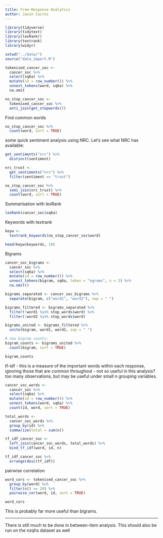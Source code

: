 ```yaml
---
title: Free-Response Analytics
author: Jason Cairns
---
```

```r
library(tidyverse)
library(tidytext)
library(lexRankr)
library(textrank)
library(widyr)
```

```r
setwd("../data/")
source("data_import.R")
```

```r
tokenised_cancer_soc <-
  cancer_soc %>%
  select(sq6a) %>%
  mutate(id = row_number()) %>%
  unnest_tokens(word, sq6a) %>%
  na.omit
```

```r
no_stop_cancer_soc <-
  tokenised_cancer_soc %>%
  anti_join(get_stopwords())
```

Find common words
```r
no_stop_cancer_soc %>%
  count(word, sort = TRUE)
```

some quick sentiment analysis using NRC. Let's see what NRC has available:

```r
get_sentiments("nrc") %>%
  distinct(sentiment)
```

```r
nrc_trust <-
  get_sentiments("nrc") %>%
  filter(sentiment == "trust")

no_stop_cancer_soc %>%
  semi_join(nrc_trust) %>%
  count(word, sort = TRUE)
```

Summarisation with lexRank

```r
lexRank(cancer_soc$sq6a)
```

Keywords with textrank

```r
keyw <-
  textrank_keywords(no_stop_cancer_soc$word)

head(keyw$keywords, 10)
```

Bigrams

```r
cancer_soc_bigrams <-
  cancer_soc %>%
  select(sq6a) %>%
  mutate(id = row_number()) %>%
  unnest_tokens(bigram, sq6a, token = "ngrams", n = 2) %>%
  na.omit()

bigrams_separated <- cancer_soc_bigrams %>%
  separate(bigram, c("word1", "word2"), sep = " ")

bigrams_filtered <- bigrams_separated %>%
  filter(!word1 %in% stop_words$word) %>%
  filter(!word2 %in% stop_words$word)

bigrams_united <- bigrams_filtered %>%
  unite(bigram, word1, word2, sep = " ")

# new bigram counts:
bigram_counts <- bigrams_united %>% 
  count(bigram, sort = TRUE)

bigram_counts
```

tf-idf - this is a measure of the important words within each response, ignoring those
that are common throughout - not so useful in this analysis? too many observations,
but may be useful under small n grouping variables.

```r
cancer_soc_words <-
  cancer_soc %>%
  select(sq6a) %>%
  mutate(id = row_number()) %>%
  unnest_tokens(word, sq6a) %>%
  count(id, word, sort = TRUE)

total_words <-
  cancer_soc_words %>%
  group_by(id) %>%
  summarize(total = sum(n))

tf_idf_cancer_soc <-
  left_join(cancer_soc_words, total_words) %>%
  bind_tf_idf(word, id, n)

tf_idf_cancer_soc %>%
  arrange(desc(tf_idf))
```

pairwise correlation

```r
word_cors <- tokenised_cancer_soc %>%
  group_by(word) %>%
  filter(n() >= 20) %>%
  pairwise_cor(word, id, sort = TRUE)

word_cors
```

This is probably far more useful than bigrams.

---

There is still much to be done in between-item analysis. This should also be run on the
nzqhs dataset as well

